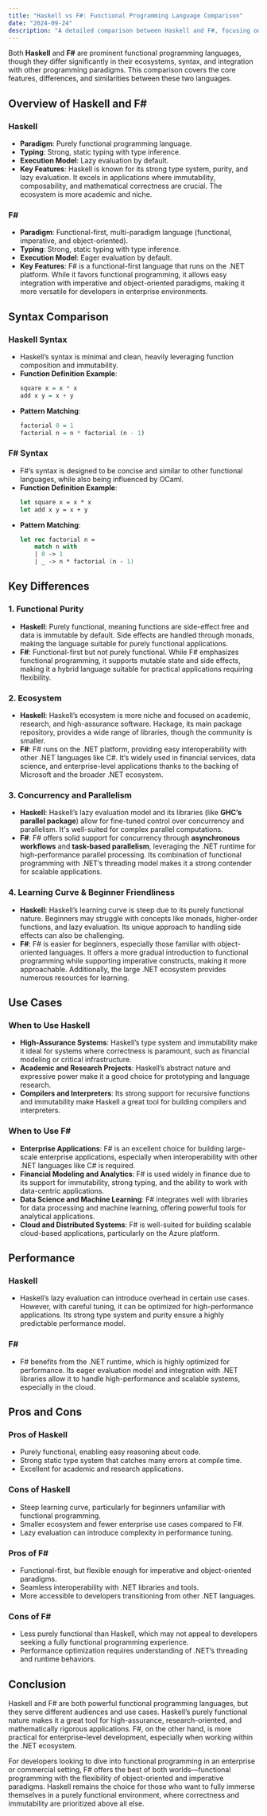```yaml
---
title: "Haskell vs F#: Functional Programming Language Comparison"
date: "2024-09-24"
description: "A detailed comparison between Haskell and F#, focusing on functional programming, syntax, performance, and best use cases."
---
```


Both **Haskell** and **F#** are prominent functional programming languages, though they differ significantly in their ecosystems, syntax, and integration with other programming paradigms. This comparison covers the core features, differences, and similarities between these two languages.

## Overview of Haskell and F#

### **Haskell**
- **Paradigm**: Purely functional programming language.
- **Typing**: Strong, static typing with type inference.
- **Execution Model**: Lazy evaluation by default.
- **Key Features**: Haskell is known for its strong type system, purity, and lazy evaluation. It excels in applications where immutability, composability, and mathematical correctness are crucial. The ecosystem is more academic and niche.

### **F#**
- **Paradigm**: Functional-first, multi-paradigm language (functional, imperative, and object-oriented).
- **Typing**: Strong, static typing with type inference.
- **Execution Model**: Eager evaluation by default.
- **Key Features**: F# is a functional-first language that runs on the .NET platform. While it favors functional programming, it allows easy integration with imperative and object-oriented paradigms, making it more versatile for developers in enterprise environments.

## Syntax Comparison

### **Haskell Syntax**
- Haskell’s syntax is minimal and clean, heavily leveraging function composition and immutability.
- **Function Definition Example**:
  ```haskell
  square x = x * x
  add x y = x + y
  ```
- **Pattern Matching**: 
  ```haskell
  factorial 0 = 1
  factorial n = n * factorial (n - 1)
  ```

### **F# Syntax**
- F#’s syntax is designed to be concise and similar to other functional languages, while also being influenced by OCaml.
- **Function Definition Example**:
  ```fsharp
  let square x = x * x
  let add x y = x + y
  ```
- **Pattern Matching**:
  ```fsharp
  let rec factorial n =
      match n with
      | 0 -> 1
      | _ -> n * factorial (n - 1)
  ```

## Key Differences

### 1. **Functional Purity**
- **Haskell**: Purely functional, meaning functions are side-effect free and data is immutable by default. Side effects are handled through monads, making the language suitable for purely functional applications.
- **F#**: Functional-first but not purely functional. While F# emphasizes functional programming, it supports mutable state and side effects, making it a hybrid language suitable for practical applications requiring flexibility.

### 2. **Ecosystem**
- **Haskell**: Haskell’s ecosystem is more niche and focused on academic, research, and high-assurance software. Hackage, its main package repository, provides a wide range of libraries, though the community is smaller.
- **F#**: F# runs on the .NET platform, providing easy interoperability with other .NET languages like C#. It’s widely used in financial services, data science, and enterprise-level applications thanks to the backing of Microsoft and the broader .NET ecosystem.

### 3. **Concurrency and Parallelism**
- **Haskell**: Haskell’s lazy evaluation model and its libraries (like **GHC’s parallel package**) allow for fine-tuned control over concurrency and parallelism. It's well-suited for complex parallel computations.
- **F#**: F# offers solid support for concurrency through **asynchronous workflows** and **task-based parallelism**, leveraging the .NET runtime for high-performance parallel processing. Its combination of functional programming with .NET’s threading model makes it a strong contender for scalable applications.

### 4. **Learning Curve & Beginner Friendliness**
- **Haskell**: Haskell’s learning curve is steep due to its purely functional nature. Beginners may struggle with concepts like monads, higher-order functions, and lazy evaluation. Its unique approach to handling side effects can also be challenging.
- **F#**: F# is easier for beginners, especially those familiar with object-oriented languages. It offers a more gradual introduction to functional programming while supporting imperative constructs, making it more approachable. Additionally, the large .NET ecosystem provides numerous resources for learning.

## Use Cases

### **When to Use Haskell**
- **High-Assurance Systems**: Haskell’s type system and immutability make it ideal for systems where correctness is paramount, such as financial modeling or critical infrastructure.
- **Academic and Research Projects**: Haskell’s abstract nature and expressive power make it a good choice for prototyping and language research.
- **Compilers and Interpreters**: Its strong support for recursive functions and immutability make Haskell a great tool for building compilers and interpreters.

### **When to Use F#**
- **Enterprise Applications**: F# is an excellent choice for building large-scale enterprise applications, especially when interoperability with other .NET languages like C# is required.
- **Financial Modeling and Analytics**: F# is used widely in finance due to its support for immutability, strong typing, and the ability to work with data-centric applications.
- **Data Science and Machine Learning**: F# integrates well with libraries for data processing and machine learning, offering powerful tools for analytical applications.
- **Cloud and Distributed Systems**: F# is well-suited for building scalable cloud-based applications, particularly on the Azure platform.

## Performance

### **Haskell**
- Haskell’s lazy evaluation can introduce overhead in certain use cases. However, with careful tuning, it can be optimized for high-performance applications. Its strong type system and purity ensure a highly predictable performance model.
  
### **F#**
- F# benefits from the .NET runtime, which is highly optimized for performance. Its eager evaluation model and integration with .NET libraries allow it to handle high-performance and scalable systems, especially in the cloud.

## Pros and Cons

### Pros of Haskell
- Purely functional, enabling easy reasoning about code.
- Strong static type system that catches many errors at compile time.
- Excellent for academic and research applications.

### Cons of Haskell
- Steep learning curve, particularly for beginners unfamiliar with functional programming.
- Smaller ecosystem and fewer enterprise use cases compared to F#.
- Lazy evaluation can introduce complexity in performance tuning.

### Pros of F#
- Functional-first, but flexible enough for imperative and object-oriented paradigms.
- Seamless interoperability with .NET libraries and tools.
- More accessible to developers transitioning from other .NET languages.

### Cons of F#
- Less purely functional than Haskell, which may not appeal to developers seeking a fully functional programming experience.
- Performance optimization requires understanding of .NET’s threading and runtime behaviors.

## Conclusion

Haskell and F# are both powerful functional programming languages, but they serve different audiences and use cases. Haskell’s purely functional nature makes it a great tool for high-assurance, research-oriented, and mathematically rigorous applications. F#, on the other hand, is more practical for enterprise-level development, especially when working within the .NET ecosystem.

For developers looking to dive into functional programming in an enterprise or commercial setting, F# offers the best of both worlds—functional programming with the flexibility of object-oriented and imperative paradigms. Haskell remains the choice for those who want to fully immerse themselves in a purely functional environment, where correctness and immutability are prioritized above all else.

<RelatedComparisons
    currentTechnology='Haskell-F#'
/>